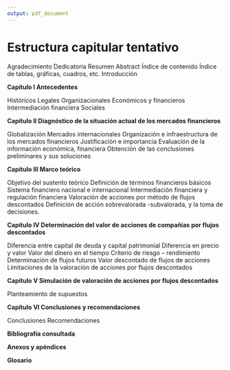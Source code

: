 ```yaml
---
output: pdf_document
---
```


# Estructura capitular tentativo

Agradecimiento
\newline Dedicatoria
\newline Resumen
\newline Abstract
\newline Índice de contenido
\newline Índice de tablas, gráficas, cuadros, etc.
\newline Introducción

\vspace{3.5mm}
**Capítulo I Antecedentes**
\vspace{3.5mm}

Históricos
\newline Legales
\newline Organizacionales
\newline Económicos y financieros
\newline Intermediación financiera
\newline Sociales

\vspace{3.5mm}
**Capítulo II Diagnóstico de la situación actual de los mercados financieros**
\vspace{3.5mm}

Globalización
\newline Mercados internacionales
\newline Organización e infraestructura de los mercados financieros
\newline Justificación e importancia
\newline Evaluación de la información económica, financiera
\newline Obtención de las conclusiones preliminares y sus soluciones

\vspace{3.5mm}
**Capítulo III Marco teórico**
\vspace{3.5mm}

Objetivo del sustento teórico
\newline Definición de términos financieros básicos
\newline Sistema financiero nacional e internacional
\newline Intermediación financiera y regulación financiera
\newline Valoración de acciones por método de flujos descontados
\newline Definición de acción sobrevalorada -subvalorada, y la toma de decisiones.

\vspace{3.5mm}
**Capítulo IV Determinación del valor de acciones de compañías por flujos descontados**
\vspace{3.5mm}

Diferencia entre capital de deuda y capital patrimonial
\newline Diferencia en precio y valor
\newline Valor del dinero en el tiempo
\newline Criterio de riesgo – rendimiento
\newline Determinación de flujos futuros
\newline Valor descontado de flujos de acciones
\newline Limitaciones de la valoración de acciones por flujos descontados

\vspace{3.5mm}
**Capítulo V Simulación de valoración de acciones por flujos descontados**
\vspace{3.5mm}

Planteamiento de supuestos

\vspace{3.5mm}
**Capítulo VI Conclusiones y recomendaciones**
\vspace{3.5mm}

Conclusiones
\newline Recomendaciones

\vspace{3.5mm}
**Bibliografía consultada**
\vspace{3.5mm}

\vspace{3.5mm}
**Anexos y apéndices**
\vspace{3.5mm}

\vspace{3.5mm}
**Glosario**
\vspace{3.5mm}